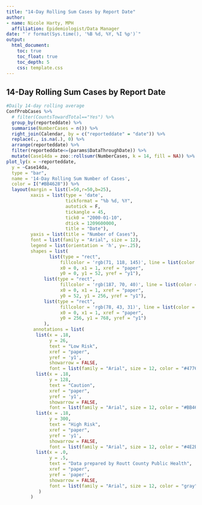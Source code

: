 ```yaml
---
title: "14-Day Rolling Sum Cases by Report Date"
author:
- name: Nicole Harty, MPH
  affiliation: Epidemiologist/Data Manager
date: "`r format(Sys.time(), '%B %d, %Y, %I %p')`"
output: 
  html_document:
    toc: true
    toc_float: true
    toc_depth: 5
    css: template.css
---
```


## 14-Day Rolling Sum Cases by Report Date   
```r
#Daily 14-day rolling average
ConfProbCases %>%
  # filter(CountsTowardTotal=="Yes") %>%
  group_by(reporteddate) %>%
  summarise(NumberCases = n()) %>%
  right_join(Calendar, by = c("reporteddate" = "date")) %>%
  replace(., is.na(.), 0) %>%
  arrange(reporteddate) %>%
  filter(reporteddate<=(params$DataThroughDate)) %>%
  mutate(Case14da = zoo::rollsumr(NumberCases, k = 14, fill = NA)) %>%
plot_ly(x = ~reporteddate,
  y = ~Case14da,
  type = "bar",
  name = '14-Day Rolling Sum Number of Cases',
  color = I("#BB4628")) %>%
  layout(margin = list(l=50,r=50,b=25),
         xaxis = list(type = 'date',
                      tickformat = "%b %d, %Y",
                      autotick = F, 
                      tickangle = 45,
                      tick0 = "2000-01-10",
                      dtick = 1209600000,
                      title = "Date"),
         yaxis = list(title = "Number of Cases"),
         font = list(family = "Arial", size = 12),
         legend = list(orientation = 'h', y=-.25),
         shapes = list(
                list(type = "rect",
                    fillcolor = 'rgb(71, 118, 145)', line = list(color = 'rgb(71, 118, 145)'), opacity = 0.4,
                    x0 = 0, x1 = 1, xref = "paper",
                    y0 = 0, y1 = 52, yref = "y1"),
              list(type = "rect",
                    fillcolor = 'rgb(187, 70, 40)', line = list(color = 'rgb(187, 70, 40)'), opacity = 0.4,
                    x0 = 0, x1 = 1, xref = "paper",
                    y0 = 52, y1 = 256, yref = "y1"),
              list(type = "rect",
                    fillcolor = 'rgb(78, 43, 31)', line = list(color = 'rgb(78, 43, 31)'), opacity = 0.4,
                    x0 = 0, x1 = 1, xref = "paper",
                    y0 = 256, y1 = 768, yref = "y1")
              ),
          annotations = list(
           list(x = .18,
                y = 26,
                text = "Low Risk",
                xref = "paper",
                yref = 'y1',
                showarrow = FALSE,
                font = list(family = "Arial", size = 12, color = "#477691")),
           list(x = .18,
                y = 128,
                text = "Caution",
                xref = "paper",
                yref = 'y1',
                showarrow = FALSE,
                font = list(family = "Arial", size = 12, color = "#BB4628")),
           list(x = .18,
                y = 300,
                text = "High Risk",
                xref = "paper",
                yref = 'y1',
                showarrow = FALSE,
                font = list(family = "Arial", size = 12, color = "#4E2B1F")),
           list(x = .0,
                y = .5,
                text = "Data prepared by Routt County Public Health",
                xref = "paper",
                yref = 'paper',
                showarrow = FALSE,
                font = list(family = "Arial", size = 12, color = "gray"))
            )
         )

```  